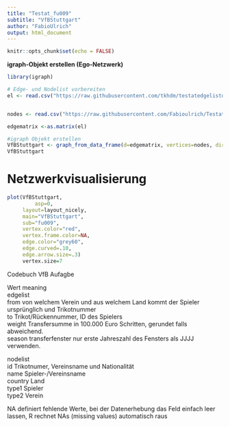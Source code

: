 ```yaml
---
title: "Testat_fu009"
subtitle: "VfBStuttgart"
author: "FabioUlrich"
output: html_document
---
```


```r
knitr::opts_chunk$set(echo = FALSE)
```




**igraph-Objekt erstellen (Ego-Netzwerk)**

```r

library(igraph)

# Edge- und Nodelist vorbereiten
el <- read.csv("https://raw.githubusercontent.com/tkhdm/testatedgelistdrei/main/Testat%20-%20Edgelist-3.csv", header=T, as.is=T, sep = ",")


nodes <- read.csv("https://raw.githubusercontent.com/Fabioulrich/TestatSNA/main/SNA_Testat_fu009%20-%20Nodelist.csv", header=T, as.is=T, sep = ",")

edgematrix <-as.matrix(el)

#igraph Objekt erstellen
VfBStuttgart <- graph_from_data_frame(d=edgematrix, vertices=nodes, directed=T)
VfBStuttgart
```

# Netzwerkvisualisierung

```r

plot(VfBStuttgart, 
		 asp=0,
     layout=layout_nicely,
     main="VfBStuttgart",
     sub="fu009",
     vertex.color="red",
     vertex.frame.color=NA,
     edge.color="grey60",
     edge.curved=.10,
     edge.arrow.size=.3)
     vertex.size=7
```


Codebuch VfB Aufagbe								
								
								
Wert	       meaning							
edgelist								
from	       von welchem Verein und aus welchem Land kommt der Spieler ursprünglich und Trikotnummer							
to 	         Trikot/Rückennummer, ID des Spielers							
weight	     Transfersumme in 100.000 Euro Schritten, gerundet falls abweichend.							
season	     transferfenster nur erste Jahreszahl des Fensters als JJJJ verwenden.							
								
nodelist								
id	         Trikotnumer, Vereinsname und Nationalität							
name	       Spieler-/Vereinsname							
country	     Land							
type1	       Spieler 							
type2	       Verein							
								
								
NA	definiert fehlende Werte, bei der Datenerhebung das Feld einfach leer lassen, R rechnet NAs (missing values) automatisch raus							